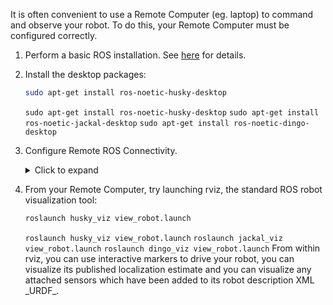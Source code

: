 
It is often convenient to use a Remote Computer (eg. laptop) to command and observe your robot. To do this, your
Remote Computer must be configured correctly.

1. Perform a basic ROS installation. See [here](http://wiki.ros.org/noetic/Installation/Ubuntu) for details.

2. Install the desktop packages:

   ```bash
   sudo apt-get install ros-noetic-husky-desktop
   ```

   <Tabs groupId="ros_versions">
     <TabItem
       value="husky"
       label="Husky"
       default
     >
       <code>sudo apt-get install ros-noetic-husky-desktop</code>
     </TabItem>
     <TabItem
       value="jackal"
       label="Jackal"
     >
       <code>sudo apt-get install ros-noetic-jackal-desktop</code>
     </TabItem>
     <TabItem
       value="dingo"
       label="Dingo"
     >
       <code>sudo apt-get install ros-noetic-dingo-desktop</code>
     </TabItem>
   </Tabs>

3. Configure Remote ROS Connectivity.

   <details>
     <summary>Click to expand</summary>
     <p>
       <ComponentRemoteRosConnectivity />
     </p>
   </details>

4. From your Remote Computer, try launching rviz, the standard ROS robot visualization tool:

   ```bash
   roslaunch husky_viz view_robot.launch
   ```

   <Tabs groupId="ros_versions">
     <TabItem
       value="husky"
       label="Husky"
       default
     >
       <code>roslaunch husky_viz view_robot.launch</code>
     </TabItem>
     <TabItem
       value="jackal"
       label="Jackal"
     >
       <code>roslaunch jackal_viz view_robot.launch</code>
     </TabItem>
     <TabItem
       value="dingo"
       label="Dingo"
     >
       <code>roslaunch dingo_viz view_robot.launch</code>
     </TabItem>
   </Tabs>
   From within rviz, you can use interactive markers to drive your robot, you can visualize its published localization estimate and you can visualize any attached
   sensors which have been added to its robot description XML _URDF_.
